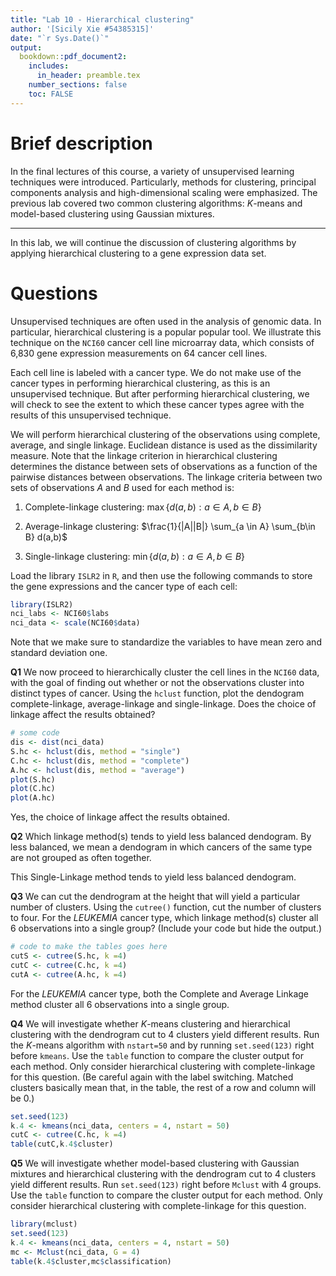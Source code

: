 ```yaml
---
title: "Lab 10 - Hierarchical clustering"
author: '[Sicily Xie #54385315]'
date: "`r Sys.Date()`"
output: 
  bookdown::pdf_document2:
    includes:
      in_header: preamble.tex
    number_sections: false
    toc: FALSE
---
```



Brief description
=================

In the final lectures of this course, a variety of unsupervised learning
techniques were introduced. Particularly, methods for clustering,
principal components analysis and high-dimensional scaling were
emphasized. The previous lab covered two common clustering algorithms:
$K$-means and model-based clustering using Gaussian mixtures.

---

In this lab, we will continue the discussion of clustering algorithms by
applying hierarchical clustering to a gene expression data set.

Questions
=========

Unsupervised techniques are often used in the analysis of genomic data.
In particular, hierarchical clustering is a popular popular tool. We
illustrate this technique on the `NCI60` cancer cell line microarray
data, which consists of 6,830 gene expression measurements on 64 cancer
cell lines.


Each cell line is labeled with a cancer type. We do not make use of the
cancer types in performing hierarchical clustering, as this is an
unsupervised technique. But after performing hierarchical clustering, we
will check to see the extent to which these cancer types agree with the
results of this unsupervised technique.


We will perform hierarchical clustering of the observations using
complete, average, and single linkage. Euclidean distance is used as the
dissimilarity measure. Note that the linkage criterion in hierarchical
clustering determines the distance between sets of observations as a
function of the pairwise distances between observations. The linkage
criteria between two sets of observations $A$ and $B$ used for each
method is:

1.  Complete-linkage clustering: $\max\{d(a,b): a\in A, b \in B\}$

2.  Average-linkage clustering:
    $\frac{1}{|A||B|} \sum_{a \in A} \sum_{b\in B} d(a,b)$

3.  Single-linkage clustering: $\min\{d(a,b): a\in A, b \in B\}$


Load the library `ISLR2` in `R`, and then use the following commands to
store the gene expressions and the cancer type of each cell:

```r
library(ISLR2)
nci_labs <- NCI60$labs 
nci_data <- scale(NCI60$data)
```

Note that we make sure to standardize the variables to have mean zero and standard deviation one.

**Q1** We now proceed to hierarchically cluster the cell lines
in the `NCI60` data, with the goal of finding out whether or not the
observations cluster into distinct types of cancer. Using the
`hclust` function, plot the dendogram complete-linkage,
average-linkage and single-linkage. Does the choice of linkage
affect the results obtained?

::: {.solbox data-latex=""}
```r
# some code
dis <- dist(nci_data)
S.hc <- hclust(dis, method = "single")
C.hc <- hclust(dis, method = "complete")
A.hc <- hclust(dis, method = "average")
plot(S.hc)
plot(C.hc)
plot(A.hc)
```
Yes, the choice of linkage affect the results obtained.

:::


**Q2** Which linkage method(s) tends to yield less balanced
dendogram. By less balanced, we mean a dendogram in which cancers of
the same type are not grouped as often together.

::: {.solbox data-latex=""}

This Single-Linkage method tends to yield less balanced dendogram.

:::

**Q3** We can cut the dendrogram at the height that will yield
a particular number of clusters. Using the `cutree()` function, cut
the number of clusters to four. For the *LEUKEMIA* cancer type,
which linkage method(s) cluster all 6 observations into a single
group? (Include your code but hide the output.)

::: {.solbox data-latex=""}
```r
# code to make the tables goes here
cutS <- cutree(S.hc, k =4)
cutC <- cutree(C.hc, k =4)
cutA <- cutree(A.hc, k =4)
```

For the *LEUKEMIA* cancer type, both the Complete and Average Linkage method cluster all 6 observations
into a single group.


:::

**Q4** We will investigate whether $K$-means clustering and
hierarchical clustering with the dendrogram cut to 4 clusters yield
different results. Run the $K$-means algorithm with `nstart=50` and
by running `set.seed(123)` right before `kmeans`. Use the `table`
function to compare the cluster output for each method. Only
consider hierarchical clustering with complete-linkage for this
question. (Be careful again with the label switching. Matched clusters basically mean that, in the table, the rest of a row and column will be 0.)

::: {.solbox data-latex=""}
```r
set.seed(123)
k.4 <- kmeans(nci_data, centers = 4, nstart = 50)
cutC <- cutree(C.hc, k =4)
table(cutC,k.4$cluster)

```


:::


**Q5** We will investigate whether model-based clustering with
Gaussian mixtures and hierarchical clustering with the dendrogram
cut to 4 clusters yield different results. Run `set.seed(123)` right
before `Mclust` with 4 groups. Use the `table` function to compare
the cluster output for each method. Only consider hierarchical
clustering with complete-linkage for this question.

::: {.solbox data-latex=""}
```r
library(mclust)
set.seed(123)
k.4 <- kmeans(nci_data, centers = 4, nstart = 50)
mc <- Mclust(nci_data, G = 4)
table(k.4$cluster,mc$classification)
```

:::
    
